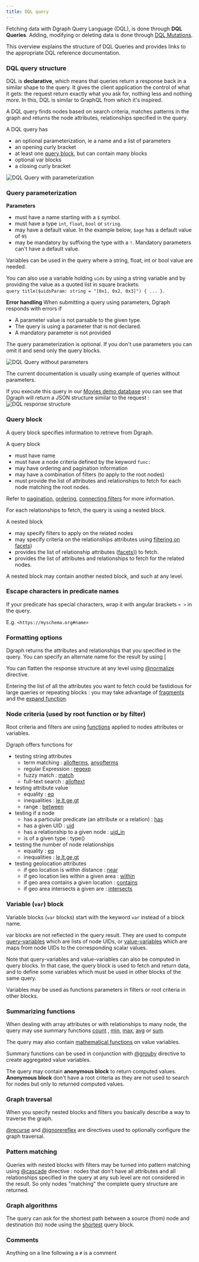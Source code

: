```yaml
---
title: DQL query
---
```


Fetching data with Dgraph Query Language (DQL), is done through **DQL Queries**.
Adding, modifying or deleting data is done through
[DQL Mutations](./dql-mutation).

This overview explains the structure of DQL Queries and provides links to the
appropriate DQL reference documentation.

### DQL query structure

DQL is **declarative**, which means that queries return a response back in a
similar shape to the query. It gives the client application the control of what
it gets: the request return exactly what you ask for, nothing less and nothing
more. In this, DQL is similar to GraphQL from which it's inspired.

A DQL query finds nodes based on search criteria, matches patterns in the graph
and returns the node attributes, relationships specified in the query.

A DQL query has

- an optional parameterization, ie a name and a list of parameters
- an opening curly bracket
- at least one [query block](./#query-block), but can contain many blocks
- optional var blocks
- a closing curly bracket

![DQL Query with parameterization](/images/dql-syntax/query-syntax-1.png)

### Query parameterization

**Parameters**

- must have a name starting with a `$` symbol.
- must have a type `int`, `float`, `bool` or `string`.
- may have a default value. In the example below, `$age` has a default value of
  `95`
- may be mandatory by suffixing the type with a `!`. Mandatory parameters can't
  have a default value.

Variables can be used in the query where a string, float, int or bool value are
needed.

You can also use a variable holding `uids` by using a string variable and by
providing the value as a quoted list in square brackets:  
`query title($uidsParam: string = "[0x1, 0x2, 0x3]") { ... }`.

**Error handling** When submitting a query using parameters, Dgraph responds
with errors if

- A parameter value is not parsable to the given type.
- The query is using a parameter that is not declared.
- A mandatory parameter is not provided

The query parameterization is optional. If you don't use parameters you can omit
it and send only the query blocks.

![DQL Query without parameters](/images/dql-syntax/query-syntax-2.png)

<Note>
  The current documentation is usually using example of queries without
  parameters.
</Note>

If you execute this query in our [Movies demo database](./graphql-fundamentals)
you can see that Dgraph will return a JSON structure similar to the request :
![DQL response structure](/images/dql-syntax/query-syntax-3.png)

### Query block

A query block specifies information to retrieve from Dgraph.

A query block

- must have name
- must have a node criteria defined by the keyword `func:`
- may have ordering and pagination information
- may have a combination of filters (to apply to the root nodes)
- must provide the list of attributes and relationships to fetch for each node
  matching the root nodes.

Refer to [pagination](./pagination), [ordering](./sorting),
[connecting filters](./connecting-filters) for more information.

For each relationships to fetch, the query is using a nested block.

A nested block

- may specify filters to apply on the related nodes
- may specify criteria on the relationships attributes using
  [filtering on facets](./query-language/facets.md#filtering-on-facets))
- provides the list of relationship attributes
  ([facets](/query-language/facets))) to fetch.
- provides the list of attributes and relationships to fetch for the related
  nodes.

A nested block may contain another nested block, and such at any level.

### Escape characters in predicate names

If your predicate has special characters, wrap it with angular brackets `< >` in
the query.

E.g. `<https://myschema.org#name>  `

### Formatting options

Dgraph returns the attributes and relationships that you specified in the query.
You can specify an alternate name for the result by using [

You can flatten the response structure at any level using
[@normalize](/query-language/normalize-directive) directive.

Entering the list of all the attributes you want to fetch could be fastidious
for large queries or repeating blocks : you may take advantage of
[fragments](./query-language/fragments) and the
[expand function](./query-language/expand-predicates).

### Node criteria (used by root function or by filter)

Root criteria and filters are using [functions](./functions) applied to nodes
attributes or variables.

Dgraph offers functions for

- testing string attributes
  - term matching : [allofterms](./functions.md#allofterms),
    [anyofterms](./functions.md#anyofterms)
  - regular Expression : [regexp](./functions.md#regular-expressions)
  - fuzzy match : [match](./functions.md#fuzzy-matching)
  - full-text search : [alloftext](./functions.md#full-text-search)
- testing attribute value
  - equality : [eq](./functions.md#equal-to)
  - inequalities :
    [le,lt,ge,gt](./functions.md#less-than-less-than-or-equal-to-greater-than-and-greater-than-or-equal-to)
  - range : [between](./functions.md#between)
- testing if a node
  - has a particular predicate (an attribute or a relation) :
    [has](./functions.md#has)
  - has a given UID : [uid](./functions.md#uid)
  - has a relationship to a given node : [uid_in](./functions.md#uid_in)
  - is of a given type : type()
- testing the number of node relationships
  - equality : [eq](./functions.md#equal-to)
  - inequalities :
    [le,lt,ge,gt](./functions.md#less-than-less-than-or-equal-to-greater-than-and-greater-than-or-equal-to)
- testing geolocation attributes
  - if geo location is within distance : [near](./functions.md#near)
  - if geo location lies within a given area : [within](./functions.md#within)
  - if geo area contains a given location : [contains](./functions.md#contains)
  - if geo area intersects a given are : [intersects](./functions.md#intersects)

### Variable (`var`) block

Variable blocks (`var` blocks) start with the keyword `var` instead of a block
name.

var blocks are not reflected in the query result. They are used to compute
[query-variables](./query-variables) which are lists of node UIDs, or
[value-variables](./value-variables) which are maps from node UIDs to the
corresponding scalar values.

Note that query-variables and value-variables can also be computed in query
blocks. In that case, the query block is used to fetch and return data, and to
define some variables which must be used in other blocks of the same query.

Variables may be used as functions parameters in filters or root criteria in
other blocks.

### Summarizing functions

When dealing with array attributes or with relationships to many node, the query
may use summary functions [count](./query-language/count) ,
[min](./query-language/aggregation.md#min),
[max](./query-language/aggregation.md#max),
[avg](./query-language/aggregation.md#sum-and-avg) or
[sum](./query-language/aggregation.md#sum-and-avg).

The query may also contain
[mathematical functions](./query-language/math-on-value-variables) on value
variables.

Summary functions can be used in conjunction with
[@grouby](./query-language/groupby) directive to create aggregated value
variables.

The query may contain **anonymous block** to return computed values. **Anonymous
block** don't have a root criteria as they are not used to search for nodes but
only to returned computed values.

### Graph traversal

When you specify nested blocks and filters you basically describe a way to
traverse the graph.

[@recurse](./query-language/recurse-query) and
[@ignorereflex](./query-language/ignorereflex-directive) are directives used to
optionally configure the graph traversal.

### Pattern matching

Queries with nested blocks with filters may be turned into pattern matching
using [@cascade](./query-language/cascade-directive) directive : nodes that
don’t have all attributes and all relationships specified in the query at any
sub level are not considered in the result. So only nodes "matching" the
complete query structure are returned.

### Graph algorithms

The query can ask for the shortest path between a source (from) node and
destination (to) node using the
[shortest](./query-language/kshortest-path-queries) query block.

### Comments

Anything on a line following a `#` is a comment
